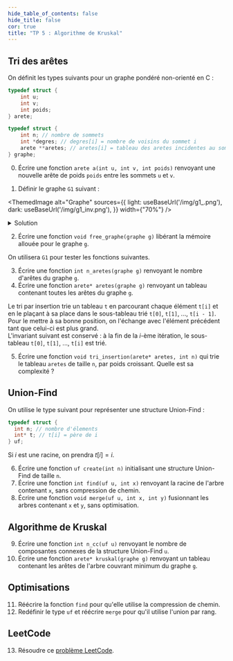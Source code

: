 ```yaml
---
hide_table_of_contents: false
hide_title: false
cor: true
title: "TP 5 : Algorithme de Kruskal"
---
```



## Tri des arêtes

On définit les types suivants pour un graphe pondéré non-orienté en C :

```c
typedef struct {
    int u;
    int v;
    int poids;
} arete;

typedef struct {
    int n; // nombre de sommets
    int *degres; // degres[i] = nombre de voisins du sommet i
    arete **aretes; // aretes[i] = tableau des aretes incidentes au sommet i
} graphe;
```

0. Écrire une fonction `arete a(int u, int v, int poids)` renvoyant une nouvelle arête de poids `poids` entre les sommets `u` et `v`.

1. Définir le graphe `G1` suivant :

<ThemedImage
  alt="Graphe"
  sources={{
    light: useBaseUrl('/img/g1_.png'),
    dark: useBaseUrl('/img/g1_inv.png'),
  }}
  width={"70%"}
/>

<details>
<summary>Solution</summary>

```c
graphe g;
g.n = 7;
g.degres = malloc(7 * sizeof(int));
g.degres[0] = 3;
g.degres[1] = 3;
g.degres[2] = 4;
g.degres[3] = 3;
g.degres[4] = 2;
g.degres[5] = 3;
g.degres[6] = 2;
g.aretes = malloc(10 * sizeof(arete*));
g.aretes[0] = malloc(3 * sizeof(arete));
g.aretes[1] = malloc(3 * sizeof(arete));
g.aretes[2] = malloc(4 * sizeof(arete));
g.aretes[3] = malloc(3 * sizeof(arete));
g.aretes[4] = malloc(2 * sizeof(arete));
g.aretes[5] = malloc(3 * sizeof(arete));
g.aretes[6] = malloc(2 * sizeof(arete));
g.aretes[7] = malloc(2 * sizeof(arete));
g.aretes[8] = malloc(2 * sizeof(arete));
g.aretes[9] = malloc(2 * sizeof(arete));
g.aretes[0][0] = g.aretes[1][0] = a(0, 1, 1);
g.aretes[0][1] = g.aretes[2][0] = a(0, 2, 5);
g.aretes[0][2] = g.aretes[6][0] = a(0, 6, 5);
g.aretes[1][1] = g.aretes[3][0] = a(1, 3, 2);
g.aretes[1][2] = g.aretes[6][1] = a(1, 6, 3);
g.aretes[2][1] = g.aretes[3][1] = a(2, 3, 3);
g.aretes[2][2] = g.aretes[4][0] = a(2, 4, 2);
g.aretes[2][3] = g.aretes[5][0] = a(2, 5, 5);
g.aretes[3][2] = g.aretes[5][1] = a(3, 5, 1);
g.aretes[4][1] = g.aretes[5][2] = a(4, 5, 5);
```

</details>

2. Écrire une fonction `void free_graphe(graphe g)` libérant la mémoire allouée pour le graphe `g`.

On utilisera `G1` pour tester les fonctions suivantes.

3. Écrire une fonction `int n_aretes(graphe g)` renvoyant le nombre d'arêtes du graphe `g`.  
4. Écrire une fonction `arete* aretes(graphe g)` renvoyant un tableau contenant toutes les arêtes du graphe `g`.

Le tri par insertion trie un tableau `t` en parcourant chaque élément `t[i]` et en le plaçant à sa place dans le sous-tableau trié `t[0]`, `t[1]`, ..., `t[i - 1]`. Pour le mettre à sa bonne position, on l'échange avec l'élément précédent tant que celui-ci est plus grand.  
L'invariant suivant est conservé : à la fin de la $i$-ème itération, le sous-tableau `t[0]`, `t[1]`, ..., `t[i]` est trié.

5. Écrire une fonction `void tri_insertion(arete* aretes, int n)` qui trie le tableau `aretes` de taille `n`, par poids croissant. Quelle est sa complexité ?  

## Union-Find

On utilise le type suivant pour représenter une structure Union-Find :

```c
typedef struct {
  int n; // nombre d'élements
  int* t; // t[i] = père de i
} uf;
```

Si $i$ est une racine, on prendra $t[i] = i$.

6. Écrire une fonction `uf create(int n)` initialisant une structure Union-Find de taille `n`.  
7. Écrire une fonction `int find(uf u, int x)` renvoyant la racine de l'arbre contenant `x`, sans compression de chemin.
8. Écrire une fonction `void merge(uf u, int x, int y)` fusionnant les arbres contenant `x` et `y`, sans optimisation.

## Algorithme de Kruskal

9. Écrire une fonction `int n_cc(uf u)` renvoyant le nombre de composantes connexes de la structure Union-Find `u`.
10. Écrire une fonction `arete* kruskal(graphe g)` renvoyant un tableau contenant les arêtes de l'arbre couvrant minimum du graphe `g`.

## Optimisations

11. Réécrire la fonction `find` pour qu'elle utilise la compression de chemin.  
12. Redéfinir le type `uf` et réécrire `merge` pour qu'il utilise l'union par rang.

## LeetCode

13. Résoudre ce [problème LeetCode](https://leetcode.com/problems/min-cost-to-connect-all-points).
